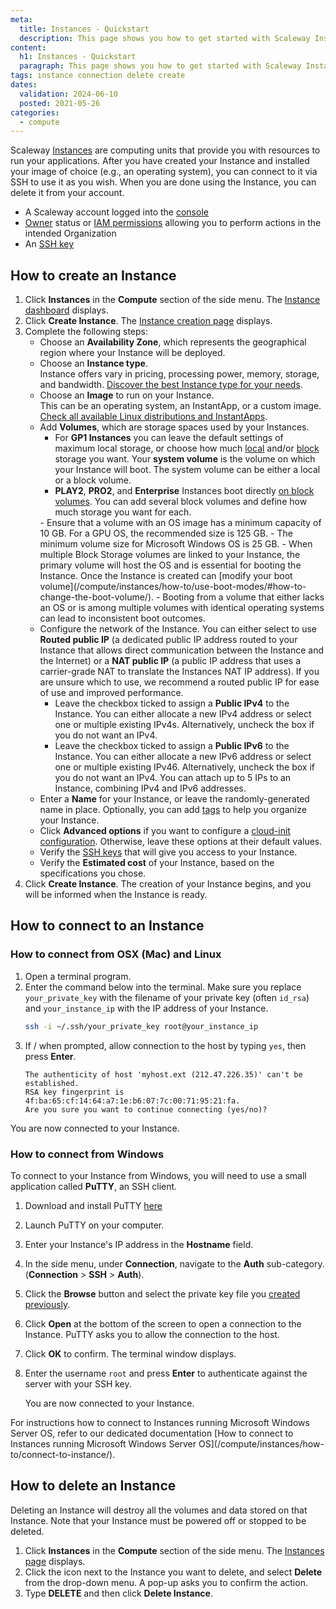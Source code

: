 ```yaml
---
meta:
  title: Instances - Quickstart
  description: This page shows you how to get started with Scaleway Instances.
content:
  h1: Instances - Quickstart
  paragraph: This page shows you how to get started with Scaleway Instances.
tags: instance connection delete create
dates:
  validation: 2024-06-10
  posted: 2021-05-26
categories:
  - compute
---
```


Scaleway [Instances](/compute/instances/concepts/#instance/) are computing units that provide you with resources to run your applications. After you have created your Instance and installed your image of choice (e.g., an operating system), you can connect to it via SSH to use it as you wish. When you are done using the Instance, you can delete it from your account.

<Macro id="requirements" />

- A Scaleway account logged into the [console](https://console.scaleway.com/)
- [Owner](/identity-and-access-management/iam/concepts/#owner/) status or [IAM permissions](/identity-and-access-management/iam/concepts/#permission/) allowing you to perform actions in the intended Organization
- An [SSH key](/identity-and-access-management/organizations-and-projects/how-to/create-ssh-key/)

## How to create an Instance

1. Click **Instances** in the **Compute** section of the side menu. The [Instance dashboard](https://console.scaleway.com/instance/servers/) displays.
2. Click **Create Instance**. The [Instance creation page](https://console.scaleway.com/instance/servers/) displays.
3. Complete the following steps:
    - Choose an **Availability Zone**, which represents the geographical region where your Instance will be deployed.
    - Choose an **Instance type**. <br />
      Instance offers vary in pricing, processing power, memory, storage, and bandwidth. [Discover the best Instance type for your needs](/compute/instances/reference-content/choosing-instance-type/).
    - Choose an **Image** to run on your Instance. <br />
      This can be an operating system, an InstantApp, or a custom image. [Check all available Linux distributions and InstantApps](/compute/instances/reference-content/images-and-instantapps/).
    - Add **Volumes**, which are storage spaces used by your Instances.
      - For **GP1 Instances** you can leave the default settings of maximum local storage, or choose how much [local](/compute/instances/concepts/#local-volumes/) and/or [block](/compute/instances/concepts/#block-volumes/) storage you want. Your **system volume** is the volume on which your Instance will boot. The system volume can be either a local or a block volume.
      - **PLAY2**, **PRO2**, and **Enterprise** Instances boot directly [on block volumes](/compute/instances/concepts/#boot-on-block/). You can add several block volumes and define how much storage you want for each.
      <Message type="important">
          - Ensure that a volume with an OS image has a minimum capacity of 10 GB. For a GPU OS, the recommended size is 125 GB.
          - The minimum volume size for Microsoft Windows OS is 25 GB.
          - When multiple Block Storage volumes are linked to your Instance, the primary volume will host the OS and is essential for booting the Instance. Once the Instance is created can [modify your boot volume](/compute/instances/how-to/use-boot-modes/#how-to-change-the-boot-volume/).
          - Booting from a volume that either lacks an OS or is among multiple volumes with identical operating systems can lead to inconsistent boot outcomes.
      </Message>
    - Configure the network of the Instance. You can either select to use **Routed public IP** (a dedicated public IP address routed to your Instance that allows direct communication between the Instance and the Internet) or a **NAT public IP** (a public IP address that uses a carrier-grade NAT to translate the Instances NAT IP address). If you are unsure which to use, we recommend a routed public IP for ease of use and improved performance.
      - Leave the checkbox ticked to assign a **Public IPv4** to the Instance. You can either allocate a new IPv4 address or select one or multiple existing IPv4s. Alternatively, uncheck the box if you do not want an IPv4.
      - Leave the checkbox ticked to assign a **Public IPv6** to the Instance. You can either allocate a new IPv6 address or select one or multiple existing IPv46. Alternatively, uncheck the box if you do not want an IPv4.
        <Message type="tip">
          You can attach up to 5 IPs to an Instance, combining IPv4 and IPv6 addresses.
        </Message>
    - Enter a **Name** for your Instance, or leave the randomly-generated name in place. Optionally, you can add [tags](/compute/instances/concepts/#tags/) to help you organize your Instance.
    - Click **Advanced options** if you want to configure a [cloud-init configuration](/compute/instances/concepts/#cloud-init/). Otherwise, leave these options at their default values.
    - Verify the [SSH keys](/console/account/concepts/#ssh-key/) that will give you access to your Instance.
    - Verify the **Estimated cost** of your Instance, based on the specifications you chose.
4. Click **Create Instance**. The creation of your Instance begins, and you will be informed when the Instance is ready.

## How to connect to an Instance

### How to connect from OSX (Mac) and Linux

1. Open a terminal program.
2. Enter the command below into the terminal. Make sure you replace `your_private_key` with the filename of your private key (often `id_rsa`) and `your_instance_ip` with the IP address of your Instance.
    ```sh
    ssh -i ~/.ssh/your_private_key root@your_instance_ip
    ```
3. If / when prompted, allow connection to the host by typing `yes`, then press **Enter**.
    ```
    The authenticity of host 'myhost.ext (212.47.226.35)' can't be established.
    RSA key fingerprint is 4f:ba:65:cf:14:64:a7:1e:b6:07:7c:00:71:95:21:fa.
    Are you sure you want to continue connecting (yes/no)?
    ```

You are now connected to your Instance.


### How to connect from Windows

To connect to your Instance from Windows, you will need to use a small application called **PuTTY**, an SSH client.

1. Download and install PuTTY [here](https://www.chiark.greenend.org.uk/~sgtatham/putty/latest.html/)
2. Launch PuTTY on your computer.
3. Enter your Instance's IP address in the **Hostname** field.
4. In the side menu, under **Connection**, navigate to the **Auth** sub-category. (**Connection** > **SSH** > **Auth**).
5. Click the **Browse** button and select the private key file you [created previously](/identity-and-access-management/organizations-and-projects/how-to/create-ssh-key/).
6. Click **Open** at the bottom of the screen to open a connection to the Instance. PuTTY asks you to allow the connection to the host.
7. Click **OK** to confirm. The terminal window displays.
8. Enter the username `root` and press **Enter** to authenticate against the server with your SSH key.

    You are now connected to your Instance.

<Message type="tip">
  For instructions how to connect to Instances running Microsoft Windows Server OS, refer to our dedicated documentation [How to connect to Instances running Microsoft Windows Server OS](/compute/instances/how-to/connect-to-instance/).
</Message>

## How to delete an Instance

<Message type="important">
  Deleting an Instance will destroy all the volumes and data stored on that Instance. Note that your Instance must be powered off or stopped to be deleted.
</Message>

1. Click **Instances** in the **Compute** section of the side menu. The [Instances page](https://console.scaleway.com/instance/servers/) displays.
2. Click the <Icon name="more" /> icon next to the Instance you want to delete, and select **Delete** from the drop-down menu. A pop-up asks you to confirm the action.
3. Type **DELETE** and then click **Delete Instance**.